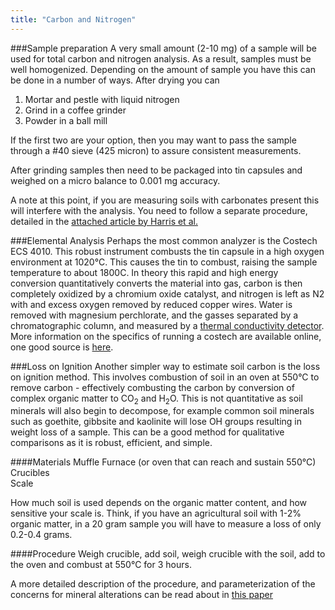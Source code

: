 ```yaml
---
title: "Carbon and Nitrogen"
---
```


###Sample preparation
A very small amount (2-10 mg) of a sample will be used for total carbon and nitrogen analysis. As a result, samples must be well homogenized. Depending on the amount of sample you have this can be done in a number of ways. After drying you can

1. Mortar and pestle with liquid nitrogen
2. Grind in a coffee grinder
3. Powder in a ball mill

If the first two are your option, then you may want to pass the sample through a #40 sieve (425 micron) to assure consistent measurements.

After grinding samples then need to be packaged into tin capsules and weighed on a micro balance to 0.001 mg accuracy.

A note at this point, if you are measuring soils with carbonates present this will interfere with the analysis. You need to follow a separate procedure, detailed in the [attached article by Harris et al.](files/carbonatesoils.pdf)

###Elemental Analysis
Perhaps the most common analyzer is the Costech ECS 4010. This robust instrument combusts the tin capsule in a high oxygen environment at 1020&deg;C. This causes the tin to combust, raising the sample temperature to about 1800C. In theory this rapid and high energy conversion quantitatively converts the material into gas, carbon is then completely oxidized by a chromium oxide catalyst, and nitrogen is left as N2 with and excess oxygen removed by reduced copper wires. Water is removed with magnesium perchlorate, and the gasses separated by a chromatographic column, and measured by a [thermal conductivity detector](https://en.wikipedia.org/wiki/Thermal_conductivity_detector). More information on the specifics of running a costech are available online, one good source is [here](https://lter.kbs.msu.edu/protocols/148).

###Loss on Ignition
Another simpler way to estimate soil carbon is the loss on ignition method. This involves combustion of soil in an oven at 550&deg;C to remove carbon - effectively combusting the carbon by conversion of complex organic matter to CO~2~ and H~2~O. This is not quantitative as soil minerals will also begin to decompose, for example common soil minerals such as goethite, gibbsite and kaolinite will lose OH groups resulting in weight loss of a sample. This can be a good method for qualitative comparisons as it is robust, efficient, and simple. 

####Materials
Muffle Furnace (or oven that can reach and sustain 550&deg;C)  
Crucibles  
Scale  

How much soil is used depends on the organic matter content, and how sensitive your scale is. Think, if you have an agricultural soil with 1-2% organic matter, in a 20 gram sample you will have to measure a loss of only 0.2-0.4 grams. 

####Procedure
Weigh crucible, add soil, weigh crucible with the soil, add to the oven and combust at 550&deg;C for 3 hours.

A more detailed description of the procedure, and parameterization of the concerns for mineral alterations can be read about in [this paper](files/loi.pdf)
